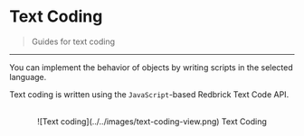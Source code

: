 
# Text Coding

> Guides for text coding

---

You can implement the behavior of objects by writing scripts in the selected language.

Text coding is written using the `JavaScript`-based Redbrick Text Code API.

<br />
<center>![Text coding](../../images/text-coding-view.png) Text Coding</center>
